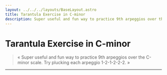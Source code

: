 ```yaml
---
layout: ../../../layouts/BaseLayout.astro
title: Tarantula Exercise in C-minor
description: Super useful and fun way to practice 9th arpeggios over the C-minor scale.
---
```



# Tarantula Exercise in C-minor

<App client:load exercise={tarantula} />

> « Super useful and fun way to practice 9th arpeggios over the C-minor scale.
Try plucking each arpeggio 1-2-1-2-2-2. »

<hr class="my-5"/>

<Manual />
